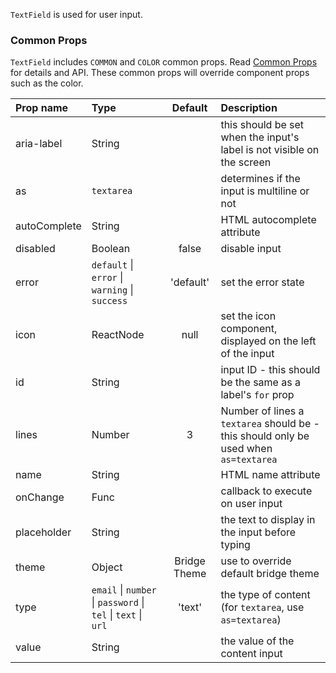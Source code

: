 


`TextField` is used for user input.

### Common Props

`TextField` includes `COMMON` and `COLOR` common props. Read [Common Props](/components/common-props) for details and API. These common props will override component props such as the color.

| Prop name    | Type                                                                              |   Default    | Description                                                                          |
| :----------- | :-------------------------------------------------------------------------------- | :----------: | :----------------------------------------------------------------------------------- |
| aria-label   | String                                                                            |              | this should be set when the input's label is not visible on the screen               |
| as           | `textarea`                                                                        |              | determines if the input is multiline or not                                          |
| autoComplete | String                                                                            |              | HTML autocomplete attribute                                                          |
| disabled     | Boolean                                                                           |    false     | disable input                                                                        |
| error        | `default` &#124; `error` &#124; `warning` &#124; `success`                        |  'default'   | set the error state                                                                  |
| icon         | ReactNode                                                                         |     null     | set the icon component, displayed on the left of the input                           |
| id           | String                                                                            |              | input ID - this should be the same as a label's `for` prop                           |
| lines        | Number                                                                            |      3       | Number of lines a `textarea` should be - this should only be used when `as=textarea` |
| name         | String                                                                            |              | HTML name attribute                                                                  |
| onChange     | Func                                                                              |              | callback to execute on user input                                                    |
| placeholder  | String                                                                            |              | the text to display in the input before typing                                       |
| theme        | Object                                                                            | Bridge Theme | use to override default bridge theme                                                 |
| type         | `email` &#124; `number` &#124; `password` &#124; `tel` &#124; `text` &#124; `url` |    'text'    | the type of content (for `textarea`, use `as=textarea`)                              |
| value        | String                                                                            |              | the value of the content input                                                       |
